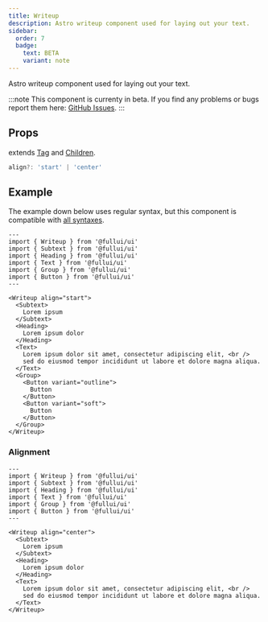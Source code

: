 ```yaml
---
title: Writeup
description: Astro writeup component used for laying out your text.
sidebar: 
  order: 7
  badge:
    text: BETA
    variant: note
---
```



Astro writeup component used for laying out your text.

:::note
This component is currenty in beta.
If you find any problems or bugs report them here: [GitHub Issues](https://github.com/fullui/ui/issues).
:::

## Props
extends [Tag](/utility/tag) and [Children](/utility/children).
```ts
align?: 'start' | 'center'
```

## Example
The example down below uses regular syntax, but this component is compatible with [all syntaxes](/guides/components#syntax).

```astro live
---
import { Writeup } from '@fullui/ui'
import { Subtext } from '@fullui/ui'
import { Heading } from '@fullui/ui'
import { Text } from '@fullui/ui'
import { Group } from '@fullui/ui'
import { Button } from '@fullui/ui'
---

<Writeup align="start">
  <Subtext>
    Lorem ipsum
  </Subtext>
  <Heading>
    Lorem ipsum dolor
  </Heading>
  <Text>
    Lorem ipsum dolor sit amet, consectetur adipiscing elit, <br />
    sed do eiusmod tempor incididunt ut labore et dolore magna aliqua.
  </Text>
  <Group>
    <Button variant="outline">
      Button
    </Button>
    <Button variant="soft">
      Button
    </Button>
  </Group>
</Writeup>
```

### Alignment
```astro live
---
import { Writeup } from '@fullui/ui'
import { Subtext } from '@fullui/ui'
import { Heading } from '@fullui/ui'
import { Text } from '@fullui/ui'
import { Group } from '@fullui/ui'
import { Button } from '@fullui/ui'
---

<Writeup align="center">
  <Subtext>
    Lorem ipsum
  </Subtext>
  <Heading>
    Lorem ipsum dolor
  </Heading>
  <Text>
    Lorem ipsum dolor sit amet, consectetur adipiscing elit, <br />
    sed do eiusmod tempor incididunt ut labore et dolore magna aliqua.
  </Text>
</Writeup>
```